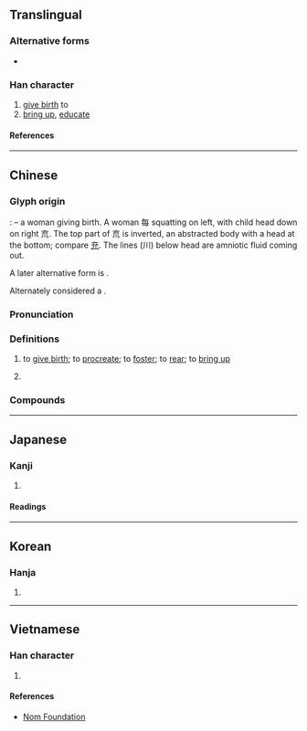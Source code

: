 {{also|育}}
{{character info}}
==Translingual==

===Alternative forms===
* {{l|mul|育}}

===Han character===
{{Han char|rn=80|rad=毋|as=09|sn=13|four=80513|canj=OYYIU|ids=⿰每㐬}}

# [[give birth]] to
# [[bring up]], [[educate]]

====References====
{{Han ref|kx=0590.060|dkj=16740|dj=0982.020|hdz=42384.040|uh=6BD3}}

----

==Chinese==
{{zh-forms|alt=𣫺}}

===Glyph origin===
{{Han etym}}
{{liushu|p}}: {{Han compound|每|㐬|liushu=p}} – a woman giving birth. A woman 每 squatting on left, with child head down on right 㐬. The top part of 㐬 is {{l|zh|子}} inverted, an abstracted body with a head at the bottom; compare [[充]].  The lines (川) below head are amniotic fluid coming out.

A later alternative form is {{l|zh|育}}.

Alternately considered a {{Han compound|每|𠫓|川|ls=psc|ls2=ic|c1=s|c2=p|c3=s|t1=woman|t2=child|t3=amniotic fluid}}.

===Pronunciation===
{{zh-pron
|m=yù
|c=juk1,juk6
|h=pfs=
|md=
|mn=io̍k
|mn-t=hiog4
|w=
|mc=y
|oc=y
|cat=
}}

===Definitions===
{{zh-hanzi}}

# {{lb|zh|formal}} to [[give birth]]; to [[procreate]]; to [[foster]]; to [[rear]]; to [[bring up]]
#: {{zh-alt-inline|育}}
# {{surname|zh}}

===Compounds===
{{zh-der|毓子孕孫|毓婷|鍾靈毓秀}}

----

==Japanese==

===Kanji===
{{ja-kanji|grade=|rs=毋09}}

# {{rfdef|ja|sort=毋09}}

====Readings====
{{ja-readings
|on=いく
|kun=そだてる
}}

----

==Korean==

===Hanja===
{{ko-hanja|육}}

# {{rfdef|ko|sort=毋09}}

----

==Vietnamese==

===Han character===
{{vi-readings|rs=毋09|reading=dục}}

# {{rfdef|vi|sort=毋09}}

====References====
*[http://nomfoundation.org/common/nom_details.php?codepoint=6bd3 Nom Foundation]